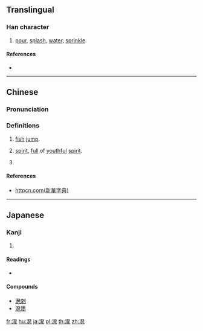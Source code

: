 ==Translingual==
{{Han simplified forms|潑|溌|泼|ex=y}}

===Han character===
{{Han char|rn=85|rad=水|as=09|sn=12|four=|canj=ENOP|ids=⿰氵発}}

# [[pour]], [[splash]], [[water]], [[sprinkle]]

====References====
* {{Han ref|kx=0639.111|hdz=31691.061|uh=6E8C|ud=28300}}

----

==Chinese==
{{zh-forms}}

===Pronunciation===
{{zh-pron
|m=hā,tū
|ma=
}}

===Definitions===
{{zh-hanzi}}

# {{label|zh|Japanese}} [[fish]] [[jump]].
# {{label|zh|Japanese}} [[spirit]], [[full]] of [[youthful]] [[spirit]].
# {{rfdef|lang=zh}}

====References====
* [http://tool.httpcn.com/Html/Zi/29/PWXVKOAZAZTBEXVC.shtml httpcn.com(新華字典)]

----

==Japanese==

===Kanji===
{{ja-kanji|grade=|rs=水09}}

# {{defn|lang=ja|sort=水09}}

====Readings====
* {{ja-readings|on=[[はつ]] (hatsu)|kun=[[もる]] (moru), [[とびちる]] (tobichiru), [[そそぐ]] (sosogu)}}

====Compounds====
* [[溌剌]]
* [[溌墨]]

[[fr:溌]]
[[hu:溌]]
[[ja:溌]]
[[pl:溌]]
[[th:溌]]
[[zh:溌]]
